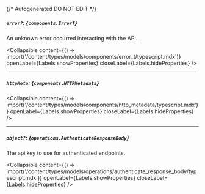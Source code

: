 {/* Autogenerated DO NOT EDIT  */}

##### `error?`: *{`components.ErrorT`}*
An unknown error occurred interacting with the API.

<Collapsible content={() => import('/content/types/models/components/error_t/typescript.mdx')} openLabel={Labels.showProperties} closeLabel={Labels.hideProperties} />


---
##### `httpMeta`: *{`components.HTTPMetadata`}*

<Collapsible content={() => import('/content/types/models/components/http_metadata/typescript.mdx')} openLabel={Labels.showProperties} closeLabel={Labels.hideProperties} />


---
##### `object?`: *{`operations.AuthenticateResponseBody`}*
The api key to use for authenticated endpoints.

<Collapsible content={() => import('/content/types/models/operations/authenticate_response_body/typescript.mdx')} openLabel={Labels.showProperties} closeLabel={Labels.hideProperties} />



